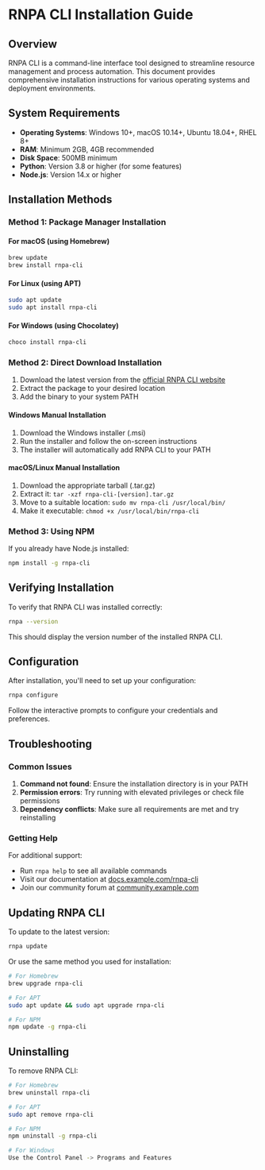 # RNPA CLI Installation Guide

## Overview

RNPA CLI is a command-line interface tool designed to streamline resource management and process automation. This document provides comprehensive installation instructions for various operating systems and deployment environments.

## System Requirements

- **Operating Systems**: Windows 10+, macOS 10.14+, Ubuntu 18.04+, RHEL 8+
- **RAM**: Minimum 2GB, 4GB recommended
- **Disk Space**: 500MB minimum
- **Python**: Version 3.8 or higher (for some features)
- **Node.js**: Version 14.x or higher

## Installation Methods

### Method 1: Package Manager Installation

#### For macOS (using Homebrew)

```bash
brew update
brew install rnpa-cli
```

#### For Linux (using APT)

```bash
sudo apt update
sudo apt install rnpa-cli
```

#### For Windows (using Chocolatey)

```bash
choco install rnpa-cli
```

### Method 2: Direct Download Installation

1. Download the latest version from the [official RNPA CLI website](https://example.com/rnpa-cli/downloads)
2. Extract the package to your desired location
3. Add the binary to your system PATH

#### Windows Manual Installation

1. Download the Windows installer (.msi)
2. Run the installer and follow the on-screen instructions
3. The installer will automatically add RNPA CLI to your PATH

#### macOS/Linux Manual Installation

1. Download the appropriate tarball (.tar.gz)
2. Extract it: `tar -xzf rnpa-cli-[version].tar.gz`
3. Move to a suitable location: `sudo mv rnpa-cli /usr/local/bin/`
4. Make it executable: `chmod +x /usr/local/bin/rnpa-cli`

### Method 3: Using NPM

If you already have Node.js installed:

```bash
npm install -g rnpa-cli
```

## Verifying Installation

To verify that RNPA CLI was installed correctly:

```bash
rnpa --version
```

This should display the version number of the installed RNPA CLI.

## Configuration

After installation, you'll need to set up your configuration:

```bash
rnpa configure
```

Follow the interactive prompts to configure your credentials and preferences.

## Troubleshooting

### Common Issues

1. **Command not found**: Ensure the installation directory is in your PATH
2. **Permission errors**: Try running with elevated privileges or check file permissions
3. **Dependency conflicts**: Make sure all requirements are met and try reinstalling

### Getting Help

For additional support:

- Run `rnpa help` to see all available commands
- Visit our documentation at [docs.example.com/rnpa-cli](https://docs.example.com/rnpa-cli)
- Join our community forum at [community.example.com](https://community.example.com)

## Updating RNPA CLI

To update to the latest version:

```bash
rnpa update
```

Or use the same method you used for installation:

```bash
# For Homebrew
brew upgrade rnpa-cli

# For APT
sudo apt update && sudo apt upgrade rnpa-cli

# For NPM
npm update -g rnpa-cli
```

## Uninstalling

To remove RNPA CLI:

```bash
# For Homebrew
brew uninstall rnpa-cli

# For APT
sudo apt remove rnpa-cli

# For NPM
npm uninstall -g rnpa-cli

# For Windows
Use the Control Panel -> Programs and Features
```
